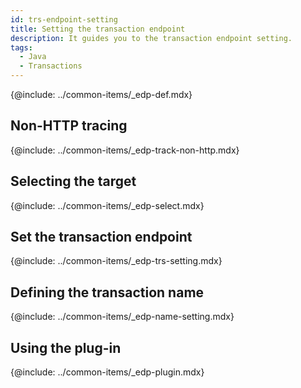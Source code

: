 ```yaml
---
id: trs-endpoint-setting
title: Setting the transaction endpoint
description: It guides you to the transaction endpoint setting.
tags:
  - Java
  - Transactions
---
```


{@include: ../common-items/_edp-def.mdx}

## Non-HTTP tracing

{@include: ../common-items/_edp-track-non-http.mdx} 

## Selecting the target

<!-- 먼저 메소드 트레이스를 설정하세요. 확실하게 트랜잭션에서 호출되는 클래스를 지정하세요. 그래서 DB를 사용하는 프로그램에서는 **JDBC 드라이버**가 유용합니다. JDBC 드라이버에 트레이스를 설정하세요. -->

{@include: ../common-items/_edp-select.mdx} 

## Set the transaction endpoint

{@include: ../common-items/_edp-trs-setting.mdx}

## Defining the transaction name

{@include: ../common-items/_edp-name-setting.mdx}

## Using the plug-in

{@include: ../common-items/_edp-plugin.mdx}
